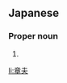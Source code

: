 ==Japanese==
{{ja-kanjitab|あき|お}}

===Proper noun===
{{ja-pos|あきお|proper}}

# {{given name|male|lang=ja|sort=あきお}}

[[li:章夫]]